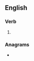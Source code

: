 ==English==

===Verb===
{{head|en|verb form}}

# {{en-past of|caucus}}

===Anagrams===
* {{anagrams|en|a=accdesuu|caduceus}}